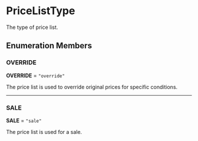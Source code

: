 
# PriceListType

The type of price list.

## Enumeration Members

### OVERRIDE

 **OVERRIDE** = `"override"`

The price list is used to override original prices for specific conditions.

___

### SALE

 **SALE** = `"sale"`

The price list is used for a sale.
